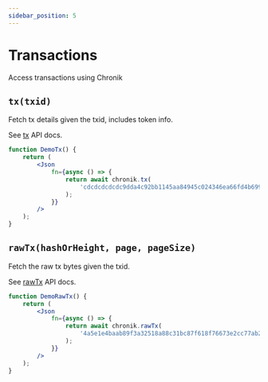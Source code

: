```yaml
---
sidebar_position: 5
---
```


# Transactions

Access transactions using Chronik

## `tx(txid)`

Fetch tx details given the txid, includes token info.

See [tx](api/classes/ChronikClient#tx) API docs.

```jsx live
function DemoTx() {
    return (
        <Json
            fn={async () => {
                return await chronik.tx(
                    'cdcdcdcdcdc9dda4c92bb1145aa84945c024346ea66fd4b699e344e45df2e145',
                );
            }}
        />
    );
}
```

## `rawTx(hashOrHeight, page, pageSize)`

Fetch the raw tx bytes given the txid.

See [rawTx](api/classes/ChronikClient#rawtx) API docs.

```jsx live
function DemoRawTx() {
    return (
        <Json
            fn={async () => {
                return await chronik.rawTx(
                    '4a5e1e4baab89f3a32518a88c31bc87f618f76673e2cc77ab2127b7afdeda33b',
                );
            }}
        />
    );
}
```
